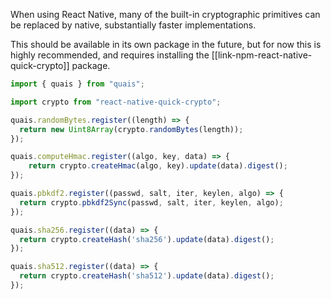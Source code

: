 When using React Native, many of the built-in cryptographic primitives
can be replaced by native, substantially faster implementations.

This should be available in its own package in the future, but for now
this is highly recommended, and requires installing the
[[link-npm-react-native-quick-crypto]] package.

```js
import { quais } from "quais";

import crypto from "react-native-quick-crypto";

quais.randomBytes.register((length) => {
  return new Uint8Array(crypto.randomBytes(length));
});

quais.computeHmac.register((algo, key, data) => {
    return crypto.createHmac(algo, key).update(data).digest();
});

quais.pbkdf2.register((passwd, salt, iter, keylen, algo) => {
  return crypto.pbkdf2Sync(passwd, salt, iter, keylen, algo);
});

quais.sha256.register((data) => {
  return crypto.createHash('sha256').update(data).digest();
});

quais.sha512.register((data) => {
  return crypto.createHash('sha512').update(data).digest();
});
```